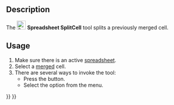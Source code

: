 <languages/>
<translate>

<!--T:6-->
{{Docnav
|[[Spreadsheet_MergeCells|Merge Cells]]
|[[Spreadsheet_AlignLeft|Align Left]]
|[[Spreadsheet_Workbench|Spreadsheet]]
|IconL=Spreadsheet_MergeCells.svg
|IconR=Spreadsheet_AlignLeft.svg
|IconC=Workbench_Spreadsheet.svg
}}

<!--T:1-->
{{GuiCommand
|Name=Spreadsheet SplitCell
|MenuLocation=Spreadsheet → Split cell
|Workbenches=[[Spreadsheet_Workbench|Spreadsheet]]
|Version=0.17
}}

==Description== <!--T:2-->

<!--T:3-->
The [[File:Spreadsheet_SplitCell.svg|24px]] '''Spreadsheet SplitCell''' tool splits a previously merged cell.

==Usage== <!--T:4-->

<!--T:5-->
# Make sure there is an active [[Spreadsheet_CreateSheet|spreadsheet]].
# Select a [[Spreadsheet_MergeCells|merged]] cell.
# There are several ways to invoke the tool:
#* Press the {{Button|[[File:Spreadsheet_SplitCell.svg|16px]] [[Spreadsheet_SplitCell|Split cell]]}} button.
#* Select the {{MenuCommand|Spreadsheet → [[File:Spreadsheet_SplitCell.svg|16px]] Split cell}} option from the menu.


<!--T:7-->
{{Docnav
|[[Spreadsheet_MergeCells|Merge Cells]]
|[[Spreadsheet_AlignLeft|Align Left]]
|[[Spreadsheet_Workbench|Spreadsheet]]
|IconL=Spreadsheet_MergeCells.svg
|IconR=Spreadsheet_AlignLeft.svg
|IconC=Workbench_Spreadsheet.svg
}}

</translate>
{{Spreadsheet_Tools_navi{{#translation:}}}}
{{Userdocnavi{{#translation:}}}}